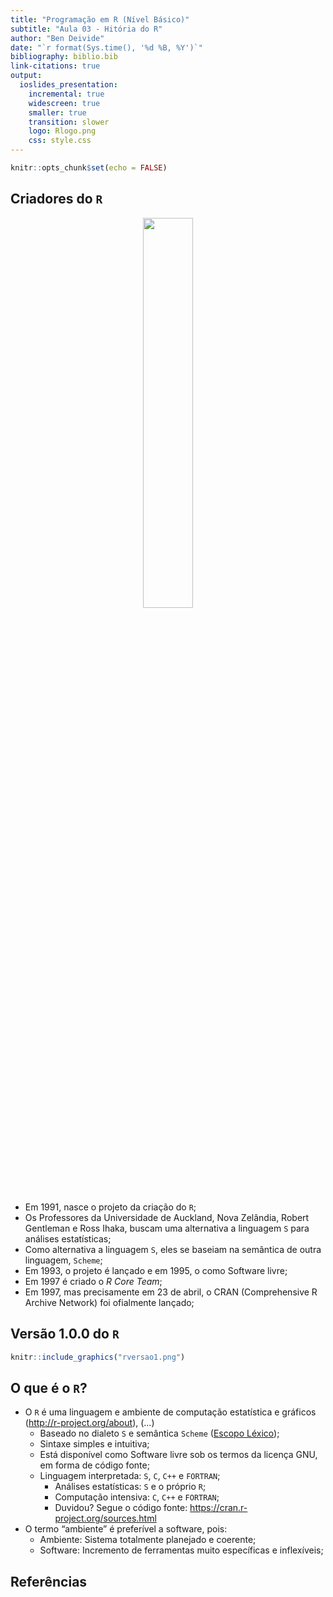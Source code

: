```yaml
---
title: "Programação em R (Nível Básico)"
subtitle: "Aula 03 - Hitória do R"
author: "Ben Deivide"
date: "`r format(Sys.time(), '%d %B, %Y')`"
bibliography: biblio.bib
link-citations: true
output: 
  ioslides_presentation:
    incremental: true
    widescreen: true
    smaller: true
    transition: slower
    logo: Rlogo.png
    css: style.css
---
```


```r
knitr::opts_chunk$set(echo = FALSE)
```

## Criadores do `R`

<center>
![](criadores_r.png){width="40%"}
</center>

- Em 1991, nasce o projeto da criação do `R`;
- Os Professores da Universidade de Auckland, Nova Zelândia, Robert Gentleman e Ross Ihaka, buscam uma alternativa a linguagem `S` para análises estatísticas;
- Como alternativa a linguagem `S`, eles se baseiam na semântica de outra linguagem, `Scheme`;
- Em 1993, o projeto é lançado e em 1995, o como Software livre;
- Em 1997 é criado o *R Core Team*;
- Em 1997, mas precisamente em 23 de abril, o CRAN (Comprehensive R Archive Network) foi ofialmente lançado;

## Versão 1.0.0 do `R`

```r
knitr::include_graphics("rversao1.png")
```

## O que é o `R`?

- O `R` é uma linguagem e ambiente de computação estatística e gráficos (<http://r-project.org/about>), (...)
  - Baseado no dialeto `S` e semântica `Scheme` ([Escopo Léxico](https://bendeivide.github.io/cursor/scripts/script03.txt));
  - Sintaxe simples e intuitiva;
  - Está disponível como Software livre sob os termos da licença GNU, em forma de código fonte;
  - Linguagem interpretada: `S`, `C`, `C++` e `FORTRAN`;
    - Análises estatísticas: `S` e o próprio `R`;
    - Computação intensiva: `C`, `C++` e `FORTRAN`;
    - Duvidou? Segue o código fonte: <https://cran.r-project.org/sources.html>
  
- O termo "ambiente" é preferível a software, pois:
  - Ambiente: Sistema totalmente planejado e coerente;
  - Software: Incremento de ferramentas muito específicas e inflexíveis;
  
## Referências
